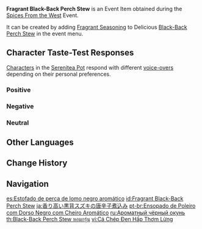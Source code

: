 {{Item Infobox
|id           = 101740
|image        = Item Fragrant Black-Back Perch Stew.png
|type         = Consumables
|group2       = Event Items
|invCategory  = Precious Items
|group        = Fragrant Dishes
|quality      = 3
|description  = A delicious dish with some extra seasoning! It gives off a titillating aroma... But whose tastes will this dish suit? Invite your friends, invite your pals &mdash; get them to try this new dish!
|source1      = [[Spices From the West]] Event
|event        = Spices From the West
|related_item = Black-Back Perch Stew
|related_type = Variant
}}
'''Fragrant Black-Back Perch Stew''' is an Event Item obtained during the [[Spices From the West]] Event.

It can be created by adding [[Fragrant Seasoning]] to Delicious [[Black-Back Perch Stew]] in the event menu.

==Character Taste-Test Responses==
[[Characters]] in the [[Serenitea Pot]] respond with different [[Spices From the West/Voice-Overs|voice-overs]] depending on their personal preferences.

===Positive===
{{Card List|Barbara,Beidou,Diona,Hu Tao,Kaedehara Kazuha,Klee,Rosaria,Tartaglia,Thoma,Xiangling,Xinyan,Yelan,Yun Jin}}

===Negative===
{{Card List|Albedo,Bennett,Chongyun,Eula,Ganyu,Gorou,Jean,Qiqi,Sangonomiya Kokomi,Yoimiya}}

===Neutral===
{{Card List|Amber,Arataki Itto,Diluc,Fischl,Kaeya,Kamisato Ayaka,Kamisato Ayato,Keqing,Kujou Sara,Lisa,Mona,Ningguang,Noelle,Raiden Shogun,Razor,Sayu,Shenhe,Sucrose,Venti,Xiao,Xingqiu,Yae Miko,Yanfei,Zhongli}}

==Other Languages==
{{Other Languages
|default_hidden = 1
|en      = Fragrant Black-Back Perch Stew
|zhs     = 香气四溢的水煮黑背鲈
|zhs_rm  = Xiāngqìsìyì de Shuǐzhǔ Hēibèi-lú
|zht     = 香氣四溢的水煮黑背鱸
|zht_rm  = Xiāngqìsìyì de Shuǐzhǔ Hēibèi-lú
|ja      = 香り高い黒背スズキの唐辛子煮込み
|ja_rm   = Kaoritakai Kurose Suzuki no Tougarashi Nikomi
|ko      = 향기로운 삶은 검정 농어
|es      = Estofado de perca de lomo negro aromático
|fr      = Marmite de perche à dos noir (parfumée)
|ru      = Ароматный чёрный окунь
|th      = Black-Back Perch Stew หอมกรุ่น
|th_rm   = Black-Back Perch Stew Hom Krun
|vi      = Cá Chép Đen Hấp Thơm Lừng
|de      = Duftender gekochter Schwarzrückenbarsch
|id      = Fragrant Black-Back Perch Stew
|pt      = Ensopado de Poleiro com Dorso Negro com Cheiro Aromático
}}

==Change History==
{{Change History|2.6}}

==Navigation==
{{Precious Navbox|Item}}

[[es:Estofado de perca de lomo negro aromático]]
[[id:Fragrant Black-Back Perch Stew]]
[[ja:香り高い黒背スズキの唐辛子煮込み]]
[[pt-br:Ensopado de Poleiro com Dorso Negro com Cheiro Aromático]]
[[ru:Ароматный чёрный окунь]]
[[th:Black-Back Perch Stew หอมกรุ่น]]
[[vi:Cá Chép Đen Hấp Thơm Lừng]]